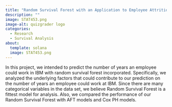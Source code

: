 ```yaml
---
title: "Random Survival Forest with an Application to Employee Attrition"
description: ""
image: STAT453.png
image-alt: quizgrader logo
categories:
  - Research
  - Survival Analysis
about:
  template: solana
  image: STAT453.png
---
```


				

In this project, we intended to predict the number of years an employee could work in IBM with random survival forest incorporated. Specifically, we analyzed the underlying factors that could contribute to our prediction on the number of years an employee could work at IBM. Since there are many categorical variables in the data set, we believe Random Survival Forest is a fittest model for analysis. Also, we compared the performance of our Random Survival Forest with AFT models and Cox PH models.

				
			
		

	
